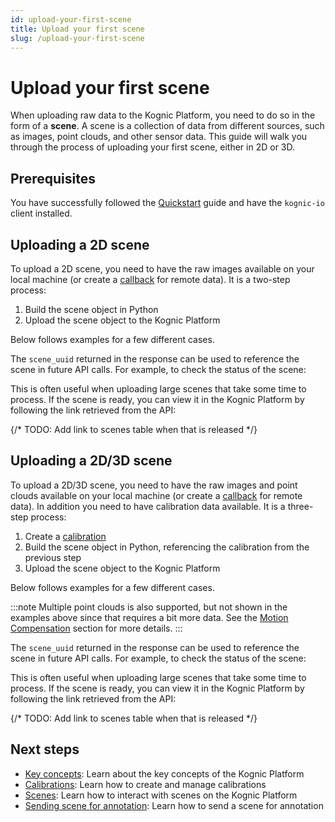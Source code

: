 ```yaml
---
id: upload-your-first-scene
title: Upload your first scene
slug: /upload-your-first-scene
---
```





# Upload your first scene


When uploading raw data to the Kognic Platform, you need to do so in the form of a **scene**. 
A scene is a collection of data from different sources, such as images, point clouds, and other sensor data.
This guide will walk you through the process of uploading your first scene, either in 2D or 3D.

## Prerequisites

You have successfully followed the [Quickstart](./quickstart) guide and have the `kognic-io` client installed.


## Uploading a 2D scene

To upload a 2D scene, you need to have the raw images available on your local machine (or create a [callback](https://developers.kognic.com/docs/kognic-io/overview#data-from-callback) for remote data).
It is a two-step process:
1. Build the scene object in Python
2. Upload the scene object to the Kognic Platform

Below follows examples for a few different cases.

<Tabs>
  <TabItem value="one-image" label="One Image" default>
    <CamerasOneImage />
  </TabItem>
  <TabItem value="multiple-images" label="Multiple Images" default>
    <CamerasMultipleImages />
  </TabItem>
  <TabItem value="sequence" label="Sequence">
    <CamerasSeq />
  </TabItem>
</Tabs>

The `scene_uuid` returned in the response can be used to reference the scene in future API calls. For example, to check the status of the scene:

<CheckSceneStatus />

This is often useful when uploading large scenes that take some time to process. If the scene is ready, you can view it in the Kognic Platform by following the link retrieved from the API:

<GetSceneViewLink />

{/* TODO: Add link to scenes table when that is released */}


## Uploading a 2D/3D scene

To upload a 2D/3D scene, you need to have the raw images and point clouds available on your local machine (or create a [callback](https://developers.kognic.com/docs/kognic-io/overview#data-from-callback) for remote data).
In addition you need to have calibration data available. 
It is a three-step process:
1. Create a [calibration](./kognic-io/calibrations/overview)
2. Build the scene object in Python, referencing the calibration from the previous step
3. Upload the scene object to the Kognic Platform

Below follows examples for a few different cases.

<Tabs>
  <TabItem value="one-image-one-lidar" label="One Image" default>
    <LidarsAndCamerasOne />
  </TabItem>
  <TabItem value="multiple-images" label="Multiple Images" default>
    <LidarsAndCamerasMultiple />
  </TabItem>
  <TabItem value="2d/3d-sequence" label="Sequence" default>
    <LidarsAndCamerasSeq />
  </TabItem>
</Tabs>

:::note
Multiple point clouds is also supported, but not shown in the examples above since that requires a bit more data.
See the [Motion Compensation](./kognic-io/scenes/motion-compensation) section for more details.
:::

The `scene_uuid` returned in the response can be used to reference the scene in future API calls. For example, to check the status of the scene:

<CheckSceneStatus />

This is often useful when uploading large scenes that take some time to process. If the scene is ready, you can view it in the Kognic Platform by following the link retrieved from the API:

<GetSceneViewLink />


{/* TODO: Add link to scenes table when that is released */}


## Next steps

- [Key concepts](./key_concepts): Learn about the key concepts of the Kognic Platform
- [Calibrations](./kognic-io/calibrations/overview): Learn how to create and manage calibrations
- [Scenes](./kognic-io/scenes/overview): Learn how to interact with scenes on the Kognic Platform
- [Sending scene for annotation](./working_with_scenes_and_inputs#creating-inputs-from-scene): Learn how to send a scene for annotation

